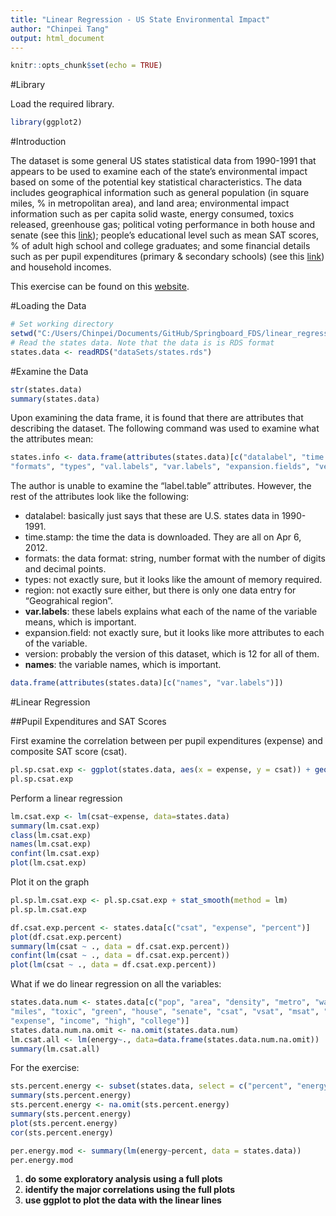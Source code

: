 ```yaml
---
title: "Linear Regression - US State Environmental Impact"
author: "Chinpei Tang"
output: html_document
---
```


```r
knitr::opts_chunk$set(echo = TRUE)
```
#Library

Load the required library.

```r
library(ggplot2)
```

#Introduction

The dataset is some general US states statistical data from 1990-1991 that appears to be used to examine each of the state's environmental impact based on some of the potential key statistical characteristics. The data includes geographical information such as general population (in square miles, % in metropolitan area), and land area; environmental impact information such as per capita solid waste, energy consumed, toxics released, greenhouse gas; political voting performance in both house and senate (see this [link](http://scorecard.lcv.org)); people's educational level such as mean SAT scores, % of adult high school and college graduates; and some financial details such as per pupil expenditures (primary & secondary schools) (see this [link](http://www.doe.mass.edu/finance/statistics/ppx.html)) and household incomes.

This exercise can be found on this [website](http://tutorials.iq.harvard.edu/R/Rstatistics/Rstatistics.html).

#Loading the Data

```r
# Set working directory
setwd("C:/Users/Chinpei/Documents/GitHub/Springboard_FDS/linear_regression")
# Read the states data. Note that the data is is RDS format
states.data <- readRDS("dataSets/states.rds")
```

#Examine the Data

```r
str(states.data)
summary(states.data)
```

Upon examining the data frame, it is found that there are attributes that describing the dataset. The following command was used to examine what the attributes mean:

```r
states.info <- data.frame(attributes(states.data)[c("datalabel", "time.stamp", 
"formats", "types", "val.labels", "var.labels", "expansion.fields", "version", "names")])
```

The author is unable to examine the "label.table" attributes. However, the rest of the attributes look like the following:

* datalabel: basically just says that these are U.S. states data in 1990-1991.
* time.stamp: the time the data is downloaded. They are all on Apr 6, 2012.
* formats: the data format: string, number format with the number of digits and decimal points.
* types: not exactly sure, but it looks like the amount of memory required.
* region: not exactly sure either, but there is only one data entry for "Geograhical region".
* __var.labels__: these labels explains what each of the name of the variable means, which is important.
* expansion.field: not exactly sure, but it looks like more attributes to each of the variable.
* version: probably the version of this dataset, which is 12 for all of them.
* __names__: the variable names, which is important.

```r
data.frame(attributes(states.data)[c("names", "var.labels")])
```

#Linear Regression

##Pupil Expenditures and SAT Scores

First examine the correlation between per pupil expenditures (expense) and composite SAT score (csat).

```r
pl.sp.csat.exp <- ggplot(states.data, aes(x = expense, y = csat)) + geom_point(size = 1.5)
pl.sp.csat.exp
```

Perform a linear regression
```r
lm.csat.exp <- lm(csat~expense, data=states.data)
summary(lm.csat.exp)
class(lm.csat.exp)
names(lm.csat.exp)
confint(lm.csat.exp)
plot(lm.csat.exp)
```

Plot it on the graph
```r
pl.sp.lm.csat.exp <- pl.sp.csat.exp + stat_smooth(method = lm)
pl.sp.lm.csat.exp
```

```r
df.csat.exp.percent <- states.data[c("csat", "expense", "percent")]
plot(df.csat.exp.percent)
summary(lm(csat ~ ., data = df.csat.exp.percent))
confint(lm(csat ~ ., data = df.csat.exp.percent))
plot(lm(csat ~ ., data = df.csat.exp.percent))
```

What if we do linear regression on all the variables:
```r
states.data.num <- states.data[c("pop", "area", "density", "metro", "waste", "energy", 
"miles", "toxic", "green", "house", "senate", "csat", "vsat", "msat", "percent", 
"expense", "income", "high", "college")]
states.data.num.na.omit <- na.omit(states.data.num)
lm.csat.all <- lm(energy~., data=data.frame(states.data.num.na.omit))
summary(lm.csat.all)
```

For the exercise:

```r
sts.percent.energy <- subset(states.data, select = c("percent", "energy"))
summary(sts.percent.energy)
sts.percent.energy <- na.omit(sts.percent.energy)
summary(sts.percent.energy)
plot(sts.percent.energy)
cor(sts.percent.energy)

per.energy.mod <- summary(lm(energy~percent, data = states.data))
per.energy.mod
```

1. __do some exploratory analysis using a full plots__
2. __identify the major correlations using the full plots__
3. __use ggplot to plot the data with the linear lines__

